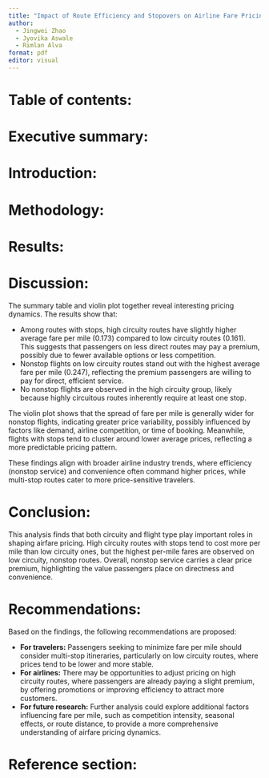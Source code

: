 ```yaml
---
title: "Impact of Route Efficiency and Stopovers on Airline Fare Pricing"
author:
  - Jingwei Zhao
  - Jyovika Aswale
  - Rimlan Alva
format: pdf
editor: visual
---
```

# Table of contents: 




# Executive summary: 




# Introduction: 




# Methodology: 




# Results: 




# Discussion:
The summary table and violin plot together reveal interesting pricing dynamics. The results show that:

* Among routes with stops, high circuity routes have slightly higher average fare per mile (0.173) compared to low circuity routes (0.161). This suggests that passengers on less direct routes may pay a premium, possibly due to fewer available options or less competition.
* Nonstop flights on low circuity routes stand out with the highest average fare per mile (0.247), reflecting the premium passengers are willing to pay for direct, efficient service.
* No nonstop flights are observed in the high circuity group, likely because highly circuitous routes inherently require at least one stop.

The violin plot shows that the spread of fare per mile is generally wider for nonstop flights, indicating greater price variability, possibly influenced by factors like demand, airline competition, or time of booking. Meanwhile, flights with stops tend to cluster around lower average prices, reflecting a more predictable pricing pattern.

These findings align with broader airline industry trends, where efficiency (nonstop service) and convenience often command higher prices, while multi-stop routes cater to more price-sensitive travelers.

# Conclusion:
This analysis finds that both circuity and flight type play important roles in shaping airfare pricing. High circuity routes with stops tend to cost more per mile than low circuity ones, but the highest per-mile fares are observed on low circuity, nonstop routes. Overall, nonstop service carries a clear price premium, highlighting the value passengers place on directness and convenience.

# Recommendations:
Based on the findings, the following recommendations are proposed:

* **For travelers:** Passengers seeking to minimize fare per mile should consider multi-stop itineraries, particularly on low circuity routes, where prices tend to be lower and more stable.
* **For airlines:** There may be opportunities to adjust pricing on high circuity routes, where passengers are already paying a slight premium, by offering promotions or improving efficiency to attract more customers.
* **For future research:** Further analysis could explore additional factors influencing fare per mile, such as competition intensity, seasonal effects, or route distance, to provide a more comprehensive understanding of airfare pricing dynamics.

# Reference section: 





